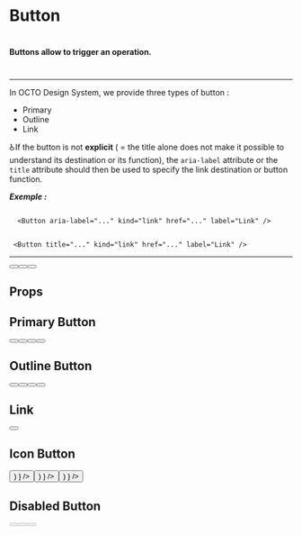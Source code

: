 <!-- // import React from 'react';
// import { action } from '@storybook/addon-actions';
// import { withA11y } from '@storybook/addon-a11y';
// import { withKnobs, text, boolean, number } from '@storybook/addon-knobs';
// import './button.scss'; -->



<Meta title="🧬Molecules|Button" />

# Button

#

#

#### Buttons allow to trigger an operation.

#

---

In OCTO Design System, we provide three types of button :

- Primary
- Outline
- Link

♿️If the button is not **explicit** ( = the title alone does not make it possible to understand its destination or its function), the `aria-label` attribute or the `title` attribute should then be used to specify the link destination or button function.

**_Exemple :_**

```

  <Button aria-label="..." kind="link" href="..." label="Link" />
```

```

 <Button title="..." kind="link" href="..." label="Link" />

```

---

<Preview>
  <Story name="All Buttons">
    <div>
      <Button className="btn" kind="primary" label="Primary" />
      <Button className="btn" kind="primary_outline" label="Outline" />
      <Button
        className="btn"
        kind="link"
        href="https://octo.com"
        label="Link"
      />
    </div>
  </Story>
</Preview>

## Props

<Props of={Button} />

## Primary Button

<Preview>
  <Story name="Primary Button">
    <div>
      <Button className="btn" kind="primary" label="Primary" />
      <Button className="btn" kind="secondary" label="Primary" />
      <Button className="btn" kind="tertiary" label="Primary" />
      <Button className="btn" kind="quaternary" label="Primary" />
    </div>
  </Story>
</Preview>

## Outline Button

<Preview>
  <Story name="Outline Button">
    <div>
      <Button className="btn" kind="primary_outline" label="Outline" />
      <Button className="btn" kind="secondary_outline" label="Outline" />
      <Button className="btn" kind="tertiary_outline" label="Outline" />
      <Button className="btn" kind="quaternary_outline" label="Outline" />
    </div>
  </Story>
</Preview>

## Link

<Preview>
  <Story name="Link Button">
    <div>
      <Button kind="link" href="https://octo.com" label="Link" />
    </div>
  </Story>
</Preview>

## Icon Button

<Preview>
  <Story name="Icon Button">
    <div>
      <Button
        className="btn"
        kind="primary"
        label="Primary"
        iconPosition={
          "left" && (
            <ThereIsABetterWay width={100} height={100} color="primaryDark" />
          )
        }
      />
      <Button
        className="btn"
        kind="primary_outline"
        label="Outline"
        iconPosition={
          "left" && (
            <ThereIsABetterWay width={100} height={100} color="primaryDark" />
          )
        }
      />
      <Button
        kind="link"
        href="https://octo.com"
        label="Link"
        iconPosition={
          "left" && (
            <ThereIsABetterWay width={100} height={100} color="primaryDark" />
          )
        }
      />
    </div>
  </Story>
</Preview>

## Disabled Button

<Preview>
  <Story name="Disabled Button">
    <div>
      <Button className="btn" kind="primary" label="Primary" disabled />
      <Button className="btn" kind="primary_outline" label="Outline" disabled />
      <Button kind="link" href="https://octo.com" label="Link" disabled />
    </div>
  </Story>
</Preview>
